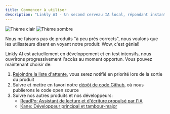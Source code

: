 ```yaml
---
title: Commencer à utiliser
description: "Linkly AI - Un second cerveau IA local, répondant instantanément à partir de vos fichiers."
---
```


<img
  className="block dark:hidden"
  src="/images/hero-light.webp"
  alt="Thème clair"
/>
<img
  className="hidden dark:block"
  src="/images/hero-dark.webp"
  alt="Thème sombre"
/>

<Tip>
  Nous ne faisons pas de produits "à peu près corrects", nous voulons que les utilisateurs disent en voyant notre produit: Wow, c'est génial!
</Tip>

Linkly AI est actuellement en développement et en test intensifs, nous ouvrirons progressivement l'accès au moment opportun. Vous pouvez maintenant choisir de:

1. [Rejoindre la liste d'attente](https://xxx.com), vous serez notifié en priorité lors de la sortie du produit
2. Suivre et mettre en favori notre [dépôt de code Github](https://github.com/LinklyAI/desktop), où nous publierons le code open source
3. Suivre nos autres produits et nos développeurs:
   - [ReadPo: Assistant de lecture et d'écriture propulsé par l'IA](https://readpo.com)
   - [Kane: Développeur principal et tambour-major](https://x.com/blueeony) 